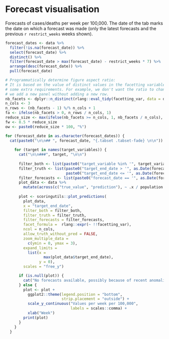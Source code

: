 <!-- Visualisation of forecasts (cases or deaths across time) for multiple
forecasting dates. -->

# Forecast visualisation {.tabset .tabset_fade} 

Forecasts of cases/deaths per week per 100,000. The date of the tab marks the date on which a forecast was made (only the latest forecasts and the previous `r restrict_weeks` weeks shown).

```r
forecast_dates <- data %>%
  filter(!is.na(forecast_date)) %>%
  select(forecast_date) %>%
  distinct() %>%
  filter(forecast_date > max(forecast_date) - restrict_weeks * 7) %>%
  arrange(desc(forecast_date)) %>%
  pull(forecast_date)
```

```r
# Programmatically determine figure aspect ratio:
# It is based on the value of distinct values in the facetting variables with
# some extra requirements. For example, we don't want the ratio to change when
# we add a new panel without adding a new row.
nb_facets <- dplyr::n_distinct(rlang::eval_tidy(facetting_var, data = data))
n_cols <- 3
n_rows <- (nb_facets - 1) %/% n_cols + 1
fa <- ifelse(nb_facets > 0, n_rows / n_cols, 1)
reduce_size <- max(ifelse(nb_facets >= n_cols, 1, nb_facets / n_cols), 0.5)
fw <- 8.5 * reduce_size
ow <- paste0(reduce_size * 100, "%")
```

```r
for (forecast_date in as.character(forecast_dates)) {
  cat(paste0("\n\n## ", forecast_date, "{.tabset .tabset-fade} \n\n"))
  
    for (target in names(target_variables)) {
      cat("\n\n###", target, "\n\n")
      
      filter_both <- list(paste0("target_variable %in% '", target_variables[[target]], "'"))
      filter_truth <- list(paste0("target_end_date > '", as.Date(forecast_date) - 7 * 10, "'"), 
                           paste0("target_end_date <= '", as.Date(forecast_date) + 7 * 4, "'"))
      filter_forecasts <- list(paste0("forecast_date == '", as.Date(forecast_date), "'"))
      plot_data <- data %>%
        mutate(across(c("true_value", "prediction"), ~ .x / population * 1e+5))
      
      plot <- scoringutils::plot_predictions(
        plot_data,
        x = "target_end_date",
        filter_both = filter_both,
        filter_truth = filter_truth,
        filter_forecasts = filter_forecasts,
        facet_formula =  rlang::expr(~ !!facetting_var),
        ncol = n_cols,
        allow_truth_without_pred = FALSE,
        zoom_multiple_data =
          c(ymin = 0, ymax = 3),
        expand_limits =
          list(x =
                 max(plot_data$target_end_date),
               y = 0),
        scales = "free_y")

      if (is.null(plot)) {
        cat("No forecasts available, possibly because of recent anomalies in the available data." )
      } else {
        plot <- plot +
          ggplot2::theme(legend.position = "bottom",
                         strip.placement = "outside") +
          scale_y_continuous("Values per week per 100,000",
                             labels = scales::comma) +
          xlab("Week")
        print(plot)
      }
    }
  }
```

# {.unlisted .unnumbered}
